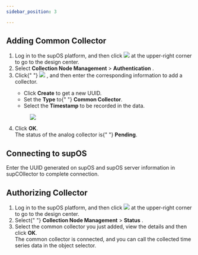 ```yaml
---
sidebar_position: 3

---
```


## Adding Common Collector

<div>
  <section>
    <ol>
      <li
        className="stepexpand"
        id="authorizing_analog_collector__step_qzb_ny2_ytb"
      >
        <span>
          Log in to the supOS platform, and then click <img
            id="authorizing_analog_collector__image_stf_xfd_ytb"
            src="https://wordpressfreezonex.oss-cn-hangzhou.aliyuncs.com/platform/
7.png"
          /> at the upper-right corner to go to the design center.
        </span>
      </li>
      <li className="stepexpand">
        <span>
          Select <span className="menucascade">
            <strong>Collection Node Management</strong> > <strong>Authentication</strong>
          </span>
          .
        </span>
      </li>
      <li className="stepexpand">
        <span>
          Click{" "}
          <img
            id="authorizing_analog_collector__image_ott_mgd_ytb"
            src="https://wordpressfreezonex.oss-cn-hangzhou.aliyuncs.com/platform/
16.png"
          />
          , and then enter the corresponding information to add a collector.
        </span>
        <div>
          <ul id="authorizing_analog_collector__ul_u2m_mjd_ytb">
            <li>
              Click <strong>Create</strong> to get a new UUID.
            </li>
            <li>
              Set the <strong>Type</strong> to{" "}
              <strong>Common Collector</strong>.
            </li>
            <li>
              Select the <strong>Timestamp</strong> to be
              recorded in the data.
            </li>
          </ul>
        </div>
        <div>
          <figure
            className="fignone"
            id="authorizing_analog_collector__fig_ink_qgd_ytb"
          >
            <img
              id="authorizing_analog_collector__image_qdt_tgd_ytb"
              src="https://wordpressfreezonex.oss-cn-hangzhou.aliyuncs.com/platform/
17.png"
            />
          </figure>
        </div>
      </li>
      <li className="stepexpand">
        <span>
          Click <strong>OK</strong>.
        </span>
        <div>
          The status of the analog collector is{" "}
          <strong>Pending</strong>.
        </div>
      </li></ol>

## Connecting to supOS

Enter the UUID generated on supOS and supOS server information in supCOllector to complete connection.



## Authorizing Collector

<ol>
<li
        className="stepexpand"
        id="authorizing_analog_collector__step_qzb_ny2_ytb"
      >
        <span>
          Log in to the supOS platform, and then click <img
            id="authorizing_analog_collector__image_stf_xfd_ytb"
            src="https://wordpressfreezonex.oss-cn-hangzhou.aliyuncs.com/platform/
7.png"
          /> at the upper-right corner to go to the design center.
        </span>
      </li>      
<li className="stepexpand">
        <span>
          Select{" "}
          <span className="menucascade">
            <strong>Collection Node Management</strong> > <strong>Status</strong>
          </span>
          .
        </span>
      </li>
      <li className="stepexpand">
        <span>
          Select the common collector you just added, view the details and then
          click <strong>OK</strong>.
        </span>
        <div>
          The common collector is connected, and you can call the collected time series data in the
          object selector.
        </div>
      </li>
    </ol>
  </section>
</div>

